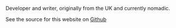 
<FixedSizeImage
  src="/me-summer21.jpeg"
  alt="Dom Eccleston"
  height={120}
  width={120}
/>

Developer and writer, originally from the UK and currently nomadic.

See the source for this website on [Github](https://github.com/domeccleston/blog)